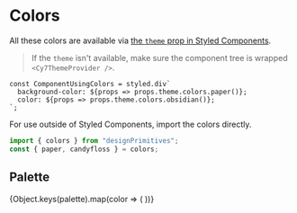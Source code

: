 
<Meta title="Primitives | Colors" />

# Colors

All these colors are available via [the `theme` prop in Styled Components](https://www.styled-components.com/docs/advanced#theming).

> If the `theme` isn't available, make sure the component tree is wrapped `<Cy7ThemeProvider />`.

```
const ComponentUsingColors = styled.div`
  background-color: ${props => props.theme.colors.paper()};
  color: ${props => props.theme.colors.obsidian()};
`;
```

For use outside of Styled Components, import the colors directly.

```js
import { colors } from "designPrimitives";
const { paper, candyfloss } = colors;
```

## Palette

<Preview>
  <Story name="Palette">
    <SwatchGroup>
      {Object.keys(palette).map(color => (
        <ColorSwatch color={palette[color]} name={color} />
      ))}
    </SwatchGroup>
  </Story>
</Preview>
